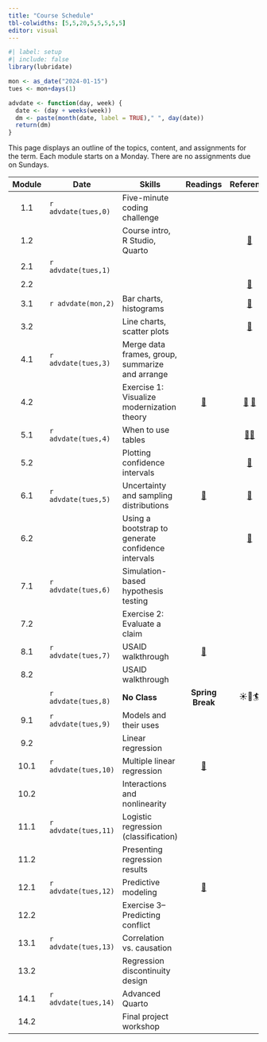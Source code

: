 ```yaml
---
title: "Course Schedule"
tbl-colwidths: [5,5,20,5,5,5,5,5]
editor: visual
---
```


```r
#| label: setup
#| include: false
library(lubridate)

mon <- as_date("2024-01-15")
tues <- mon+days(1)

advdate <- function(day, week) {
  date <- (day + weeks(week))
  dm <- paste(month(date, label = TRUE)," ", day(date))
  return(dm)  
}
```

This page displays an outline of the topics, content, and assignments for the term. Each module starts on a Monday. There are no assignments due on Sundays.

::: column-screen-inset-right
| Module | Date                 | Skills                                             |                                      Readings                                       |                                                                  Reference                                                                  |                     Slides                     | Videos |                                    Assignments                                     |
|:------:|----------------------|----------------------------------------------------|:-----------------------------------------------------------------------------------:|:-------------------------------------------------------------------------------------------------------------------------------------------:|:----------------------------------------------:|:------:|:----------------------------------------------------------------------------------:|
|  1.1   | `r advdate(tues,0)`  | Five-minute coding challenge                       |                                                                                     |                                                                                                                                             | [🖥️](slides/week-1.1.qmd "Module 1.2 slides")  |   🖥️   |                                         📘                                         |
|  1.2   |                      | Course intro, R Studio, Quarto                     |                                                                                     |                        [📖](https://www.tidyverse.org/blog/2017/12/workflow-vs-script/ "project-oriented workflow")                         | [🖥️](slides/week-1.2.qmd "Module 1.2 slides")  | 🖥️ 🖥️  |                                                                                    |
|  2.1   | `r advdate(tues,1)`  |                                                    |                                                                                     |                                                                                                                                             | [🖥️](slides/week-2.1.qmd "Module 2.1 slides")  |   🖥️   |                                         📘                                         |
|  2.2   |                      |                                                    |                                                                                     |                                          [📖](https://happygitwithr.com/ "Chaps 4, 6, 7, 9 & 12")                                           |           [🖥️](slides/week-2.2.qmd)            |   🖥️   |                                                                                    |
|  3.1   | `r advdate(mon,2)`   | Bar charts, histograms                             |                                                                                     |                                 [📖](https://r4ds.hadley.nz/data-import.html#introduction "r4ds 8.1 & 8.2")                                 | [🖥️](slides/week-3.1.html "Module 3.1 slides") | 🖥️ 🖥️  |                                         📘                                         |
|  3.2   |                      | Line charts, scatter plots                         |                                                                                     |                                        [📖](https://r4ds.hadley.nz/data-tidy.html "r4ds 6.1 & 6.3")                                         | [🖥️](slides/week-3.2.html "Module 3.2 slides") | 🖥️ 🖥️  |                                                                                    |
|  4.1   | `r advdate(tues,3)`  | Merge data frames, group, summarize and arrange    |                                                                                     |                                                                                                                                             |           [🖥️](slides/week-4.1.qmd)            | 🖥️ 🖥️  |                                         📘                                         |
|  4.2   |                      | Exercise 1: Visualize modernization theory         |    [📖](https://link.springer.com/article/10.1057/palgrave.ap.5500151 "Norris")     | [📖](https://r4ds.hadley.nz/joins.html#sec-mutating-joins "r4ds, 20.3") [📖](https://r4ds.hadley.nz/data-transform.html#groups "r4ds, 4.5") |                       🖥️                       |   🖥️   |         [🧮](/assignments/coding-assignment-1.html "Coding assignment 1")          |
|  5.1   | `r advdate(tues,4)`  | When to use tables                                 |                                                                                     |        [📖](https://r4ds.hadley.nz/data-visualize.html "r4ds, 2")[📖](https://r4ds.hadley.nz/communication.html#labels "r4ds, 12.2")        |                       🖥️                       |        |                                         📘                                         |
|  5.2   |                      | Plotting confidence intervals                      |                                                                                     |                                         [📖](https://r4ds.hadley.nz/layers.html "r4ds, 10.1-10.4")                                          |                       🖥️                       |        |                                                                                    |
|  6.1   | `r advdate(tues,5)`  | Uncertainty and sampling distributions             |     [📖](https://www-jstor-org.proxygw.wrlc.org/stable/1951731?seq=8 "Lipset")      |                                     [📖](https://r4ds.hadley.nz/communication.html#scales "r4ds, 12.4")                                     |                       🖥️                       |   🖥️   |                                         📘                                         |
|  6.2   |                      | Using a bootstrap to generate confidence intervals |                                                                                     |                               [📖](https://r4ds.hadley.nz/communication.html#annotations "r4ds, 12.3 & 12.5")                               |                       🖥️                       |   🖥️   |                                                                                    |
|  7.1   | `r advdate(tues,6)`  | Simulation-based hypothesis testing                |                                                                                     |                                                                                                                                             |                       🖥️                       |   🖥️   |                                         📘                                         |
|  7.2   |                      | Exercise 2: Evaluate a claim                       |                                                                                     |                                                                                                                                             |                       🖥️                       |   🖥️   |                                                                                    |
|  8.1   | `r advdate(tues,7)`  | USAID walkthrough                                  | [📖](https://www-jstor-org.proxygw.wrlc.org/stable/j.ctt7s3wz.10 "Ross, Chapter 3") |                                                                                                                                             |                       🖥️                       |   🖥️   |                                         📘                                         |
|  8.2   |                      | USAID walkthrough                                  |                                                                                     |                                                                                                                                             |                                                |   🖥️   |         [🧮](/assignments/coding-assignment-2.html "Coding assignment 2")          |
|        | `r advdate(tues,8)`  | **No Class**                                       |                                  **Spring Break**                                   |                                                                   ☀️🌴🏄                                                                    |                                                |        |                                                                                    |
|  9.1   | `r advdate(tues,9)`  | Models and their uses                              |                                                                                     |                                                                                                                                             |                       🖥️                       |   🖥️   |                                         📘                                         |
|  9.2   |                      | Linear regression                                  |                                                                                     |                                                                                                                                             |                       🖥️                       |   🖥️   |          [✍️](/project/project-assignment-1.html "Project assignment 1")           |
|  10.1  | `r advdate(tues,10)` | Multiple linear regression                         |            [📖](https://www.jstor.org/stable/3118222 "Fearon & Laitin")             |                                                                                                                                             |                       🖥️                       |   🖥️   |                                         📘                                         |
|  10.2  |                      | Interactions and nonlinearity                      |                                                                                     |                                                                                                                                             |                                                |   🖥️   |                                                                                    |
|  11.1  | `r advdate(tues,11)` | Logistic regression (classification)               |                                                                                     |                                                                                                                                             |                       🖥️                       |   🖥️   | [📘](https://blackboard.gwu.edu/ultra/courses/_387298_1/outline "Module 5.1 quiz") |
|  11.2  |                      | Presenting regression results                      |                                                                                     |                                                                                                                                             |                                                |   🖥️   |          [✍️](/project/project-assignment-2.html "Project assignment 2")           |
|  12.1  | `r advdate(tues,12)` | Predictive modeling                                |       [📖](https://muse-jhu-edu.proxygw.wrlc.org/article/225602 "Huntington")       |                                                                                                                                             |                       🖥️                       |   🖥️   |                                         📘                                         |
|  12.2  |                      | Exercise 3--Predicting conflict                    |                                                                                     |                                                                                                                                             |                                                |        |         [🧮](/assignments/coding-assignment-3.html "Coding assignment 3")          |
|  13.1  | `r advdate(tues,13)` | Correlation vs. causation                          |                                                                                     |                                                                                                                                             |                                                |        |                                                                                    |
|  13.2  |                      | Regression discontinuity design                    |                                                                                     |                                                                                                                                             |                                                |        |                                                                                    |
|  14.1  | `r advdate(tues,14)` | Advanced Quarto                                    |                                                                                     |                                                                                                                                             |                                                |   🖥️   |                                                                                    |
|  14.2  |                      | Final project workshop                             |                                                                                     |                                                                                                                                             |                                                |   🖥️   |          [✍️](/project/project-assignment-3.html "Project assignment 3")           |
:::

